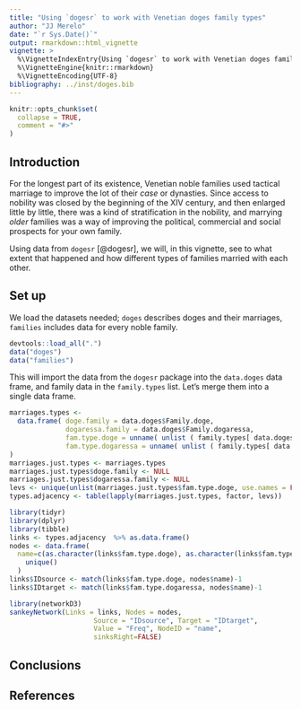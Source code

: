```yaml
---
title: "Using `dogesr` to work with Venetian doges family types"
author: "JJ Merelo"
date: "`r Sys.Date()`"
output: rmarkdown::html_vignette
vignette: >
  %\VignetteIndexEntry{Using `dogesr` to work with Venetian doges family types}
  %\VignetteEngine{knitr::rmarkdown}
  %\VignetteEncoding{UTF-8}
bibliography: ../inst/doges.bib
---
```


```r
knitr::opts_chunk$set(
  collapse = TRUE,
  comment = "#>"
)
```

## Introduction

For the longest part of its existence, Venetian noble families used tactical marriage to improve the lot of their *case* or dynasties. Since access to nobility was closed by the beginning of the XIV century, and then enlarged little by little, there was a kind of stratification in the nobility, and marrying *older* families was a way of improving the political, commercial and social prospects for your own family.

Using data from `dogesr` [@dogesr], we will, in this vignette, see to what extent that happened and how different types of families married with each other.

## Set up

We load the datasets needed; `doges` describes doges and their marriages, `families` includes data for every noble family.

```r
devtools::load_all(".")
data("doges")
data("families")
```

This will import the data from the `dogesr` package into the `data.doges` data frame, and family data in the `family.types` list. Let's merge them into a single data frame.

```r
marriages.types <- 
  data.frame( doge.family = data.doges$Family.doge,
              dogaressa.family = data.doges$Family.dogaressa,
              fam.type.doge = unname( unlist ( family.types[ data.doges$Family.doge ] )),
              fam.type.dogaressa = unname( unlist ( family.types[ data.doges$Family.dogaressa ] ))
)
marriages.just.types <- marriages.types
marriages.just.types$doge.family <- NULL
marriages.just.types$dogaressa.family <- NULL
levs <- unique(unlist(marriages.just.types$fam.type.doge, use.names = FALSE))
types.adjacency <- table(lapply(marriages.just.types, factor, levs))                             

library(tidyr)
library(dplyr)
library(tibble)
links <- types.adjacency  %>% as.data.frame() 
nodes <- data.frame(
  name=c(as.character(links$fam.type.doge), as.character(links$fam.type.dogaressa)) %>% 
    unique()
  )
links$IDsource <- match(links$fam.type.doge, nodes$name)-1 
links$IDtarget <- match(links$fam.type.dogaressa, nodes$name)-1

library(networkD3)
sankeyNetwork(Links = links, Nodes = nodes,
                     Source = "IDsource", Target = "IDtarget",
                     Value = "Freq", NodeID = "name", 
                     sinksRight=FALSE)
```

## Conclusions


## References
